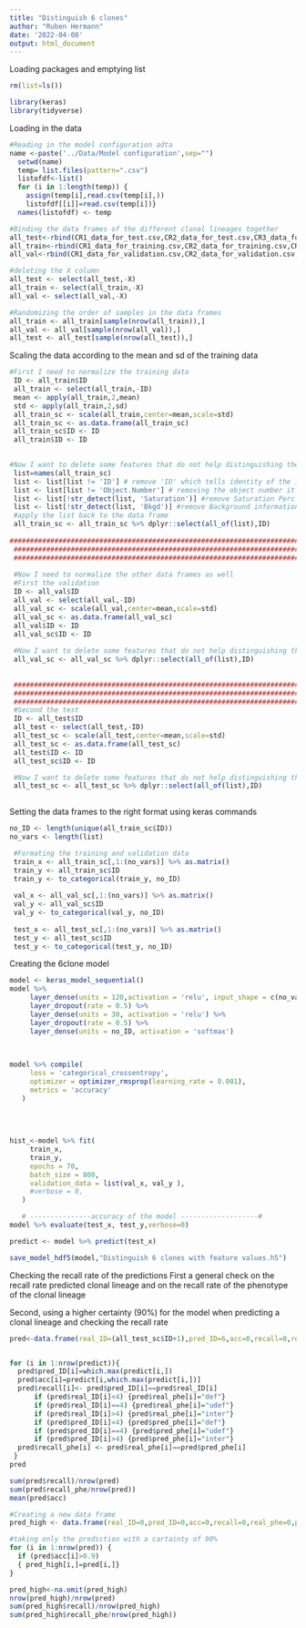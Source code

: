 ```yaml
---
title: "Distinguish 6 clones"
author: "Ruben Hermann"
date: '2022-04-08'
output: html_document
---
```


Loading packages and emptying list

```r
rm(list=ls())

library(keras)
library(tidyverse)
```

Loading in the data

```r
#Reading in the model configuration adta
name <-paste('../Data/Model configuration',sep="")
  setwd(name)
  temp= list.files(pattern=".csv")
  listofdf<-list()
  for (i in 1:length(temp)) {
    assign(temp[i],read.csv(temp[i],))
    listofdf[[i]]=read.csv(temp[i])}
  names(listofdf) <- temp

#Binding the data frames of the different clonal lineages together
all_test<-rbind(CR1_data_for_test.csv,CR2_data_for_test.csv,CR3_data_for_test.csv,CR4_data_for_test.csv,CR6_data_for_test.csv,CR7_data_for_test.csv)  
all_train<-rbind(CR1_data_for_training.csv,CR2_data_for_training.csv,CR3_data_for_training.csv,CR4_data_for_training.csv,CR6_data_for_training.csv,CR7_data_for_training.csv)  
all_val<-rbind(CR1_data_for_validation.csv,CR2_data_for_validation.csv,CR3_data_for_validation.csv,CR4_data_for_validation.csv,CR6_data_for_validation.csv,CR7_data_for_validation.csv) 

#deleting the X column
all_test <- select(all_test,-X)
all_train <- select(all_train,-X)
all_val <- select(all_val,-X)

#Randomizing the order of samples in the data frames
all_train <- all_train[sample(nrow(all_train)),]
all_val <- all_val[sample(nrow(all_val)),]
all_test <- all_test[sample(nrow(all_test)),]
```

Scaling the data according to the mean and sd of the training data

```r
#First I need to normalize the training data
 ID <- all_train$ID
 all_train <- select(all_train,-ID)
 mean <- apply(all_train,2,mean)
 std <- apply(all_train,2,sd)
 all_train_sc <- scale(all_train,center=mean,scale=std)
 all_train_sc <- as.data.frame(all_train_sc)
 all_train_sc$ID <- ID
 all_train$ID <- ID

 
#Now I want to delete some features that do not help distinguishing the object
 list=names(all_train_sc)
 list <- list[list != 'ID'] # remove 'ID' which tells identity of the isolates
 list <- list[list != 'Object.Number'] # removing the object number it is not needed
 list <- list[!str_detect(list, 'Saturation')] #remove Saturation Perc as it always is 0
 list <- list[!str_detect(list, 'Bkgd')] #remove Background information
 #apply the list back to the data frame
 all_train_sc <- all_train_sc %>% dplyr::select(all_of(list),ID)
 
########################################################################################
 #######################################################################################
 #######################################################################################
 
 #Now I need to normalize the other data frames as well
 #First the validation
 ID <- all_val$ID
 all_val <- select(all_val,-ID)
 all_val_sc <- scale(all_val,center=mean,scale=std)
 all_val_sc <- as.data.frame(all_val_sc)
 all_val$ID <- ID
 all_val_sc$ID <- ID
 
 #Now I want to delete some features that do not help distinguishing the object
 all_val_sc <- all_val_sc %>% dplyr::select(all_of(list),ID)
 
 
 ########################################################################################
 #######################################################################################
 #######################################################################################
 #Second the test
 ID <- all_test$ID
 all_test <- select(all_test,-ID)
 all_test_sc <- scale(all_test,center=mean,scale=std)
 all_test_sc <- as.data.frame(all_test_sc)
 all_test$ID <- ID
 all_test_sc$ID <- ID

 #Now I want to delete some features that do not help distinguishing the object
 all_test_sc <- all_test_sc %>% dplyr::select(all_of(list),ID)
 
```

Setting the data frames to the right format using keras commands

```r
no_ID <- length(unique(all_train_sc$ID))
no_vars <- length(list)

 #Formating the training and validation data
 train_x <- all_train_sc[,1:(no_vars)] %>% as.matrix()
 train_y <- all_train_sc$ID
 train_y <- to_categorical(train_y, no_ID)
 
 val_x <- all_val_sc[,1:(no_vars)] %>% as.matrix()
 val_y <- all_val_sc$ID
 val_y <- to_categorical(val_y, no_ID)
 
 test_x <- all_test_sc[,1:(no_vars)] %>% as.matrix()
 test_y <- all_test_sc$ID
 test_y <- to_categorical(test_y, no_ID)  
```

Creating the 6clone model

```r

model <- keras_model_sequential() 
model %>% 
     layer_dense(units = 120,activation = 'relu', input_shape = c(no_vars)) %>% 
     layer_dropout(rate = 0.5) %>% 
     layer_dense(units = 30, activation = 'relu') %>%
     layer_dropout(rate = 0.5) %>%  
     layer_dense(units = no_ID, activation = 'softmax')
   

   
model %>% compile(
     loss = 'categorical_crossentropy',
     optimizer = optimizer_rmsprop(learning_rate = 0.001),
     metrics = 'accuracy'
   )
   
   
   
   
hist_<-model %>% fit(
     train_x, 
     train_y, 
     epochs = 70, 
     batch_size = 800, 
     validation_data = list(val_x, val_y ),
     #verbose = 0,
   )

   # ---------------accuracy of the model -------------------#
model %>% evaluate(test_x, test_y,verbose=0)

predict <- model %>% predict(test_x)

save_model_hdf5(model,"Distinguish 6 clones with feature values.h5")
```

Checking the recall rate of the predictions
First a general check on the recall rate predicted clonal lineage and on the recall rate of the phenotype of the clonal lineage

Second, using a higher certainty (90%) for the model when predicting a clonal lineage and checking the recall rate

```r
pred<-data.frame(real_ID=(all_test_sc$ID+1),pred_ID=6,acc=0,recall=0,real_phe=0,pred_phe=0,recall_phe=0)


for (i in 1:nrow(predict)){
  pred$pred_ID[i]=which.max(predict[i,])
  pred$acc[i]=predict[i,which.max(predict[i,])]
  pred$recall[i]<- pred$pred_ID[i]==pred$real_ID[i]
      if (pred$real_ID[i]<4) {pred$real_phe[i]="def"} 
      if (pred$real_ID[i]==4) {pred$real_phe[i]="udef"}
      if (pred$real_ID[i]>4) {pred$real_phe[i]="inter"}
      if (pred$pred_ID[i]<4) {pred$pred_phe[i]="def"} 
      if (pred$pred_ID[i]==4) {pred$pred_phe[i]="udef"} 
      if (pred$pred_ID[i]>4) {pred$pred_phe[i]="inter"} 
  pred$recall_phe[i] <- pred$real_phe[i]==pred$pred_phe[i]
 }
pred

sum(pred$recall)/nrow(pred)
sum(pred$recall_phe/nrow(pred))
mean(pred$acc)

#Creating a new data frame
pred_high <- data.frame(real_ID=0,pred_ID=0,acc=0,recall=0,real_phe=0,pred_phe=0,recall_phe=0)

#taking only the prediction with a cartainty of 90%
for (i in 1:nrow(pred)) {
  if (pred$acc[i]>0.9)
  { pred_high[i,]=pred[i,]}
}

pred_high<-na.omit(pred_high)
nrow(pred_high)/nrow(pred)
sum(pred_high$recall)/nrow(pred_high)
sum(pred_high$recall_phe/nrow(pred_high))
```